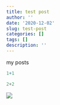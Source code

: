 ```yaml
---
title: test post
author: ''
date: '2020-12-02'
slug: test-post
categories: []
tags: []
description: ''
---
```


my posts

```r
1+1
```


```python
2+2
```

![](/post/2020-12-02-test-post_files/cycle1.png)

